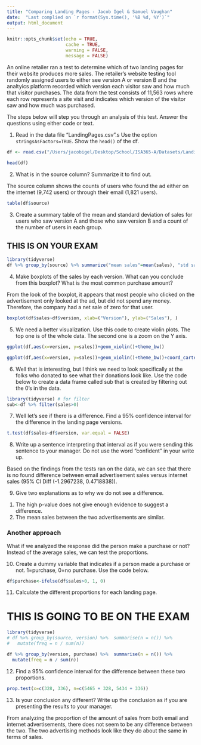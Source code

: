 ```yaml
---
title: "Comparing Landing Pages - Jacob Igel & Samuel Vaughan"
date:  "Last complied on `r format(Sys.time(), '%B %d, %Y')`"
output: html_document
---
```


```r
knitr::opts_chunk$set(echo = TRUE,
                      cache = TRUE, 
                      warning = FALSE,
                      message = FALSE)
```

An online retailer ran a test to determine which of two landing pages for their website produces more sales.  The retailer's website testing tool randomly assigned users to either see version A or version B and the analtyics platform recorded which version each visitor saw and how much that visitor purchases.  The data from the test consists of 11,563 rows where each row represents a site visit and indicates which version of the visitor saw and how much was purchased. 

The steps below will step you through an analysis of this test.  Answer the questions using either code or text.

1. Read in the data file "LandingPages.csv".s  Use the option `stringsAsFactors=TRUE`.  Show the `head()` of the df.

```r
df <- read.csv("/Users/jacobigel/Desktop/School/ISA365-A/Datasets/LandingPages.csv", stringsAsFactors = TRUE)

head(df)
```

2. What is in the source column?  Summarize it to find out.

The source column shows the counts of users who found the ad either on the internet (9,742 users) or through their email (1,821 users).

```r

table(df$source)

```

3. Create a summary table of the mean and standard deviation of sales for users who saw version A and those who saw version B and a count of the number of users in each group.

## THIS IS ON YOUR EXAM

```r

library(tidyverse)
df %>% group_by(source) %>% summarize("mean sales"=mean(sales), "std sales"=sd(sales),"count"= n())
```

4. Make boxplots of the sales by each version.  What can you conclude from this boxplot? What is the most common purchase amount?

From the look of the boxplot, it appears that most people who clicked on the advertisement only looked at the ad, but did not spend any money. Therefore, the company had a net sale of zero for that user.

```r
boxplot(df$sales~df$version, xlab=("Version"), ylab=("Sales"), )

```

5. We need a better visualization. Use this code to create violin plots.  The top one is of the whole data. The second one is a zoom on the Y axis.

```R
ggplot(df,aes(x=version, y=sales))+geom_violin()+theme_bw()

```

```R
ggplot(df,aes(x=version, y=sales))+geom_violin()+theme_bw()+coord_cartesian(ylim = c(0,25))

```

6. Well that is interesting, but I think we need to look specifically at the folks who donated to see what their donations look like. Use the code below to create a data frame called sub that is created by filtering out the 0's in the data.


```R
library(tidyverse) # for filter
sub<-df %>% filter(sales>0)

```

7. Well let's see if there is a difference.  Find a 95% confidence interval for the difference in the landing page versions.


```r

t.test(df$sales~df$version, var.equal = FALSE)

```

8. Write up a sentence interpreting that interval as if you were sending this sentence to your manager. Do not use the word "confident" in your write up.

Based on the findings from the tests ran on the data, we can see that there is no found difference between email advertisement sales versus internet sales (95% CI Diff (-1.2967238, 0.4718838)).


9. Give two explanations as to why we do not see a difference.

1) The high p-value does not give enough evidence to suggest a difference.
2) The mean sales between the two advertisements are similar.

### Another approach

What if we analyzed the response did the person make a purchase or not?  Instead of the average sales, we can test the proportions.

10. Create a dummy variable that indicates if a person made a purchase or not.  1=purchase, 0=no purchase.  Use the code below.

```r
df$purchase<-ifelse(df$sales>0, 1, 0)

```

11. Calculate the different proportions for each landing page.

# THIS IS GOING TO BE ON THE EXAM
```r
library(tidyverse)
# df %>% group_by(source, version) %>%  summarise(n = n()) %>%
#   mutate(freq = n / sum(n))

df %>% group_by(version, purchase) %>%  summarise(n = n()) %>%
  mutate(freq = n / sum(n))
```

12. Find a 95% confidence interval for the difference between these two proportions.

```r
prop.test(x=c(328, 336), n=c(5465 + 328, 5434 + 336))

```

13. Is your conclusion any different? Write up the conclusion as if you are presenting the results to your manager.

From analyzing the proportion of the amount of sales from both email and internet advertisements, there does not seem to be any difference between the two. The two advertising methods look like they do about the same in terms of sales.



